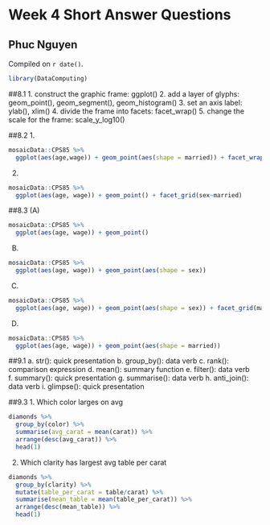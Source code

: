# Week 4 Short Answer Questions

## Phuc Nguyen

<!-- leave this material as is -->
Compiled on `r date()`.

```r
library(DataComputing)
```
<!-- put your content after this line -->

##8.1
1. construct the graphic frame: ggplot()
2. add a layer of glyphs: geom_point(), geom_segment(), geom_histogram()
3. set an axis label: ylab(), xlim()
4. divide the frame into facets: facet_wrap()
5. change the scale for the frame: scale_y_log10()

##8.2
1.
```r
mosaicData::CPS85 %>%
  ggplot(aes(age,wage)) + geom_point(aes(shape = married)) + facet_wrap(~sector)

```
2.
```r
mosaicData::CPS85 %>%
  ggplot(aes(age, wage)) + geom_point() + facet_grid(sex~married)
```

##8.3
(A)
```r
mosaicData::CPS85 %>%
  ggplot(aes(age, wage)) + geom_point()
```

(B)
```r
mosaicData::CPS85 %>%
  ggplot(aes(age, wage)) + geom_point(aes(shape = sex))
```

(C)
```r
mosaicData::CPS85 %>%
  ggplot(aes(age, wage)) + geom_point(aes(shape = sex)) + facet_grid(married~.)
```

(D)
```r
mosaicData::CPS85 %>%
  ggplot(aes(age, wage)) + geom_point(aes(shape = married))
```

##9.1
a. str(): quick presentation
b. group_by(): data verb
c. rank(): comparison expression
d. mean(): summary function
e. filter(): data verb
f. summary(): quick presentation
g. summarise(): data verb
h. anti_join(): data verb
i. glimpse(): quick presentation

##9.3
1. Which color larges on avg
```r
diamonds %>%
  group_by(color) %>%
  summarise(avg_carat = mean(carat)) %>%
  arrange(desc(avg_carat)) %>%
  head(1)
```

2. Which clarity has largest avg table per carat
```r
diamonds %>%
  group_by(clarity) %>%
  mutate(table_per_carat = table/carat) %>%
  summarise(mean_table = mean(table_per_carat)) %>%
  arrange(desc(mean_table)) %>%
  head(1)
```